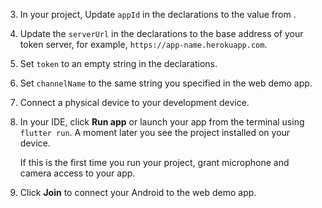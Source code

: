 <PlatformWrapper platform="flutter">
        
3. In your project, Update `appId` in the declarations to the value from <Vg k="CONSOLE" />.

1.  Update the `serverUrl` in the declarations to the base address of your token server, for example, `https://app-name.herokuapp.com`.

1. Set `token` to an empty string in the declarations.

1. Set `channelName` to the same string you specified in the web demo app.

1. Connect a physical device to your development device.

1. In your IDE, click **Run app** or launch your app from the terminal using `flutter run`. A moment later you see the project installed on your device.

    If this is the first time you run your project, grant microphone and camera access to your app.

1. Click **Join** to connect your Android <Vpl k="CLIENT" /> to the web demo app.

</PlatformWrapper>
